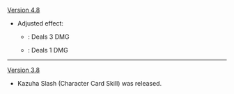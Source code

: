 {{Change History/Header}}
[[Version 4.8]]
* Adjusted effect:
** {{color|Old}}: Deals 3 DMG
** {{color|New}}: Deals 1 DMG
----
[[Version 3.8]]
* Kazuha Slash (Character Card Skill) was released.